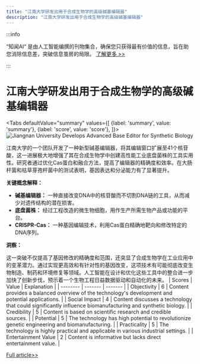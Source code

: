 ```yaml
---
title: "江南大学研发出用于合成生物学的高级碱基编辑器"
description: "江南大学研发出用于合成生物学的高级碱基编辑器"
---
```



:::info

“知闻AI“ 是由人工智能编撰的刊物集合，确保您只获得最有价值的信息，旨在助您消除信息差，突破信息茧房的局限。  [了解更多 >>](/)

:::

# 江南大学研发出用于合成生物学的高级碱基编辑器


<Tabs
	defaultValue="summary"
	values={[
	{label: 'summary', value: 'summary'},
	{label: 'score', value: 'score'},
]}>
<TabItem value="summary">
<img
  src="https://image.informedainews.com/2024/06/Tec-oXl-1717551766-0.jpg"
  alt="Jiangnan University Develops Advanced Base Editor for Synthetic Biology"
/>



江南大学的一个团队开发了一种新型碱基编辑器，将其编辑窗口扩展至41个核苷酸，这一进展极大地增强了其在合成生物学中创建高性能工业底盘菌株的工具实用性。研究者通过优化Cas蛋白和融合方法，提高了编辑器的精确度和效率。在大肠杆菌和枯草芽孢杆菌中的测试表明，基因表达和分泌能力有了显著提升。

**关键概念解释：**

- **碱基编辑器：** 一种直接改变DNA中的核苷酸而不切割DNA链的工具，从而减少对遗传结构的潜在损害。
- **底盘菌株：** 经过工程改造的微生物细胞，用作生产所需生物产品或功能的平台。
- **CRISPR-Cas：** 一种基因编辑技术，利用Cas蛋白精确地靶向和修改特定的DNA序列。

**洞察：**

这一突破不仅提高了基因修改的精确度和范围，还突显了合成生物学在工业应用中的变革潜力。通过实现更高效和有针对性的基因改变，这项技术有可能彻底改变生物制造、制药和环境修复等领域。人工智能在设计和优化这些工具中的整合进一步加快了创新步伐，预示着一个生物工程日益数据驱动和自动化的未来。
</TabItem>
<TabItem value="score">
	| Scores     | Value   | Explanation |
	| -------- | ------- | ------- |
	| Objectivity  | 6    | Content provides a balanced overview of the technology's development and potential applications.    |
	| Social Impact | 4     | Content discusses a technology that could significantly influence biomanufacturing and synthetic biology.    |
	| Credibility    | 5    | Content is based on scientific research and credible sources.    |
	| Potential    | 5    | The technology has high potential to revolutionize genetic engineering and biomanufacturing.    |
	| Practicality    | 5    | The technology is highly practical and applicable in various industrial settings.    |
	| Entertainment Value    | 2    | Content is informative but lacks direct entertainment value.    |
</TabItem>
</Tabs>

[Full article>>](https://www.mittrchina.com/news/detail/13356)
